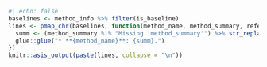 ```r
#| echo: false
baselines <- method_info %>% filter(is_baseline)
lines <- pmap_chr(baselines, function(method_name, method_summary, reference, code_url, ...) {
  summ <- (method_summary %|% "Missing 'method_summary'") %>% str_replace_all("\\. *$", "")
  glue::glue("* **{method_name}**: {summ}.")
})
knitr::asis_output(paste(lines, collapse = "\n"))
```